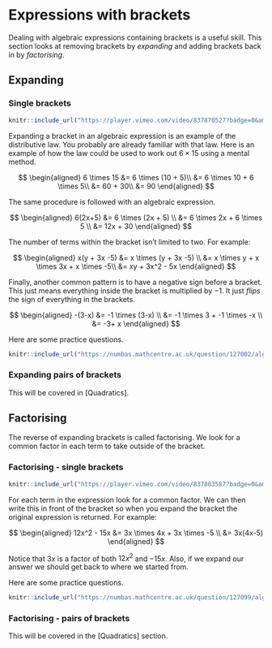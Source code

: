 # Expressions with brackets

Dealing with algebraic expressions containing brackets is a useful skill. This section looks at removing brackets by *expanding* and adding brackets back in by *factorising*.

## Expanding

### Single brackets

```r
knitr::include_url("https://player.vimeo.com/video/837870527?badge=0&amp;autopause=0&amp;player_id=0&amp;app_id=58479", height="405px")
```

Expanding a bracket in an algebraic expression is an example of the distributive law. You probably are already familiar with that law. Here is an example of how the law could be used to work out $6 \times 15$ using a mental method.

$$
\begin{aligned} 
6 \times 15 &= 6 \times (10 + 5)\\
&= 6 \times 10 + 6 \times 5\\
&= 60 + 30\\
&= 90 
\end{aligned}
$$

The same procedure is followed with an algebraic expression. 

$$
\begin{aligned} 
6(2x+5) &= 6 \times (2x + 5) \\
&= 6 \times 2x + 6 \times 5 \\
&= 12x + 30
\end{aligned}
$$

The number of terms within the bracket isn't limited to two. For example:

$$
\begin{aligned} x(y + 3x -5) &= x \times (y + 3x -5) \\
&= x \times y + x \times 3x + x \times -5\\
&= xy + 3x^2 - 5x
\end{aligned}
$$

Finally, another common pattern is to have a negative sign before a bracket. This just means everything inside the bracket is multiplied by $-1$. It just *flips* the sign of everything in the brackets.

$$
\begin{aligned} -(3-x) &= -1 \times (3-x) \\
&= -1 \times 3 + -1 \times -x \\
&= -3+ x
\end{aligned}
$$

Here are some practice questions.

```r
knitr::include_url("https://numbas.mathcentre.ac.uk/question/127002/algebra-expanding-single-brackets/embed/?token=7f05cd3a-ac38-4f05-8866-e3fa3c6b280c", height="800px")
```

### Expanding pairs of brackets

This will be covered in [Quadratics].

## Factorising

The reverse of expanding brackets is called factorising. We look for a common factor in each term to take outside of the bracket.

### Factorising - single brackets

```r
knitr::include_url("https://player.vimeo.com/video/837883587?badge=0&amp;autopause=0&amp;player_id=0&amp;app_id=58479", height="405px")
```

For each term in the expression look for a common factor. We can then write this in front of the bracket so when you expand the bracket the original expression is returned. For example:

$$
\begin{aligned} 12x^2 - 15x &= 3x \times 4x + 3x \times -5 \\
&= 3x(4x-5)
\end{aligned}
$$

Notice that $3x$ is a factor of both $12x^2$ and $-15x$. Also, if we expand our answer we should get back to where we started from.

Here are some practice questions.

```r
knitr::include_url("https://numbas.mathcentre.ac.uk/question/127099/algebra-factorising-single-brackets/embed/?token=29498934-17cf-45ab-96cb-ab4a6d7523ed", height="800px")
```

### Factorising - pairs of brackets

This will be covered in the [Quadratics] section.
